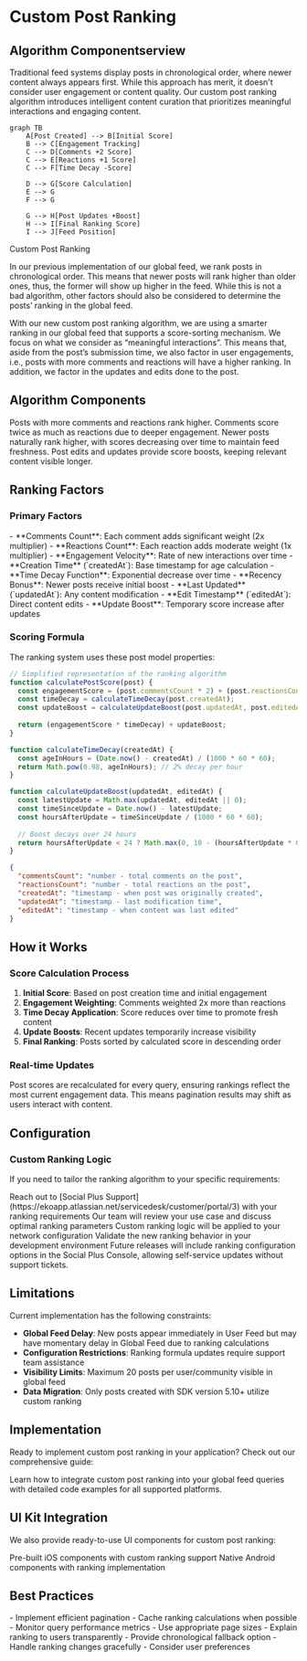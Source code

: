 # Custom Post Ranking

## Algorithm Componentserview

Traditional feed systems display posts in chronological order, where newer content always appears first. While this approach has merit, it doesn't consider user engagement or content quality. Our custom post ranking algorithm introduces intelligent content curation that prioritizes meaningful interactions and engaging content.

```mermaid
graph TB
    A[Post Created] --> B[Initial Score]
    B --> C[Engagement Tracking]
    C --> D[Comments +2 Score]
    C --> E[Reactions +1 Score]
    C --> F[Time Decay -Score]
    
    D --> G[Score Calculation]
    E --> G
    F --> G
    
    G --> H[Post Updates +Boost]
    H --> I[Final Ranking Score]
    I --> J[Feed Position]
```
Custom Post Ranking

In our previous implementation of our global feed, we rank posts in chronological order. This means that newer posts will rank higher than older ones, thus, the former will show up higher in the feed. While this is not a bad algorithm, other factors should also be considered to determine the posts’ ranking in the global feed.

With our new custom post ranking algorithm, we are using a smarter ranking in our global feed that supports a score-sorting mechanism. We focus on what we consider as “meaningful interactions”. This means that, aside from the post’s submission time, we also factor in user engagements, i.e., posts with more comments and reactions will have a higher ranking. In addition, we factor in the updates and edits done to the post.

## Algorithm Components

<CardGroup cols={3}>
  <Card title="Engagement Rate" icon="heart">
    Posts with more comments and reactions rank higher. Comments score twice as much as reactions due to deeper engagement.
  </Card>
  
  <Card title="Time Decay" icon="clock">
    Newer posts naturally rank higher, with scores decreasing over time to maintain feed freshness.
  </Card>
  
  <Card title="Update Boost" icon="arrow-up">
    Post edits and updates provide score boosts, keeping relevant content visible longer.
  </Card>
</CardGroup>

## Ranking Factors

### Primary Factors

<AccordionGroup>
  <Accordion title="Engagement Metrics">
    - **Comments Count**: Each comment adds significant weight (2x multiplier)
    - **Reactions Count**: Each reaction adds moderate weight (1x multiplier)
    - **Engagement Velocity**: Rate of new interactions over time
  </Accordion>

  <Accordion title="Temporal Factors">
    - **Creation Time** (`createdAt`): Base timestamp for age calculation
    - **Time Decay Function**: Exponential decrease over time
    - **Recency Bonus**: Newer posts receive initial boost
  </Accordion>

  <Accordion title="Content Updates">
    - **Last Updated** (`updatedAt`): Any content modification
    - **Edit Timestamp** (`editedAt`): Direct content edits
    - **Update Boost**: Temporary score increase after updates
  </Accordion>
</AccordionGroup>

### Scoring Formula

The ranking system uses these post model properties:

```javascript Mathematical Formula
// Simplified representation of the ranking algorithm
function calculatePostScore(post) {
  const engagementScore = (post.commentsCount * 2) + (post.reactionsCount * 1);
  const timeDecay = calculateTimeDecay(post.createdAt);
  const updateBoost = calculateUpdateBoost(post.updatedAt, post.editedAt);
  
  return (engagementScore * timeDecay) + updateBoost;
}

function calculateTimeDecay(createdAt) {
  const ageInHours = (Date.now() - createdAt) / (1000 * 60 * 60);
  return Math.pow(0.98, ageInHours); // 2% decay per hour
}

function calculateUpdateBoost(updatedAt, editedAt) {
  const latestUpdate = Math.max(updatedAt, editedAt || 0);
  const timeSinceUpdate = Date.now() - latestUpdate;
  const hoursAfterUpdate = timeSinceUpdate / (1000 * 60 * 60);
  
  // Boost decays over 24 hours
  return hoursAfterUpdate < 24 ? Math.max(0, 10 - (hoursAfterUpdate * 0.4)) : 0;
}
```

```json Post Model Properties
{
  "commentsCount": "number - total comments on the post",
  "reactionsCount": "number - total reactions on the post", 
  "createdAt": "timestamp - when post was originally created",
  "updatedAt": "timestamp - last modification time",
  "editedAt": "timestamp - when content was last edited"
}
```

## How it Works

### Score Calculation Process

1. **Initial Score**: Based on post creation time and initial engagement
2. **Engagement Weighting**: Comments weighted 2x more than reactions
3. **Time Decay Application**: Score reduces over time to promote fresh content
4. **Update Boosts**: Recent updates temporarily increase visibility
5. **Final Ranking**: Posts sorted by calculated score in descending order

### Real-time Updates

<Info>
Post scores are recalculated for every query, ensuring rankings reflect the most current engagement data. This means pagination results may shift as users interact with content.
</Info>

## Configuration

### Custom Ranking Logic

If you need to tailor the ranking algorithm to your specific requirements:

<Steps>
  <Step title="Contact Support">
    Reach out to [Social Plus Support](https://ekoapp.atlassian.net/servicedesk/customer/portal/3) with your ranking requirements
  </Step>
  
  <Step title="Review Process">
    Our team will review your use case and discuss optimal ranking parameters
  </Step>
  
  <Step title="Implementation">
    Custom ranking logic will be applied to your network configuration
  </Step>
  
  <Step title="Testing">
    Validate the new ranking behavior in your development environment
  </Step>
</Steps>

<Note>
Future releases will include ranking configuration options in the Social Plus Console, allowing self-service updates without support tickets.
</Note>

## Limitations

<Warning>
Current implementation has the following constraints:

- **Global Feed Delay**: New posts appear immediately in User Feed but may have momentary delay in Global Feed due to ranking calculations
- **Configuration Restrictions**: Ranking formula updates require support team assistance
- **Visibility Limits**: Maximum 20 posts per user/community visible in global feed
- **Data Migration**: Only posts created with SDK version 5.10+ utilize custom ranking
</Warning>

## Implementation

Ready to implement custom post ranking in your application? Check out our comprehensive guide:

<Card title="Query Global Feed Implementation" icon="code" href="query-global-feed.md">
  Learn how to integrate custom post ranking into your global feed queries with detailed code examples for all supported platforms.
</Card>

## UI Kit Integration

We also provide ready-to-use UI components for custom post ranking:

<CardGroup cols={2}>
  <Card title="iOS UI Kit" icon="apple" href="../../../social-plus-uikit/uikit-3/ios/community/components/community-home-page/newsfeed/global-feed.md">
    Pre-built iOS components with custom ranking support
  </Card>
  
  <Card title="Android UI Kit" icon="android" href="../../../social-plus-uikit/uikit-3/android/community/using-only-some-components/community-home-page/newsfeed/global-feed.md">
    Native Android components with ranking implementation
  </Card>
</CardGroup>

## Best Practices

<CardGroup cols={2}>
  <Card title="Performance" icon="bolt">
    - Implement efficient pagination
    - Cache ranking calculations when possible
    - Monitor query performance metrics
    - Use appropriate page sizes
  </Card>
  
  <Card title="User Experience" icon="users">
    - Explain ranking to users transparently
    - Provide chronological fallback option
    - Handle ranking changes gracefully
    - Consider user preferences
  </Card>
</CardGroup>

